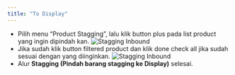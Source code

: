 ```yaml
---
title: "To Display"
---
```


- Pilih menu “Product Stagging”, lalu klik button plus pada list product yang ingin dipindah kan.
  ![Stagging Inbound](/image/inbound/stagging-to-display/a.png "Stagging Inbound")
- Jika sudah klik button filtered product dan klik done check all jika sudah sesuai dengan yang diinginkan.
  ![Stagging Inbound](/image/inbound/stagging-to-display/b.png "Stagging Inbound")
- Alur **Stagging (Pindah barang stagging ke Display)** selesai.

